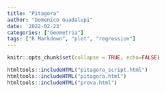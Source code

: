 ```yaml
---
title: "Pitagora"
author: "Domenico Guadalupi"
date: '2022-02-23'
categories: ["Geometria"]
tags: ["R Markdown", "plot", "regression"]
---
```


```r
knitr::opts_chunk$set(collapse = TRUE, echo=FALSE)

```

```r
htmltools::includeHTML("pitagora_script.html")
htmltools::includeHTML("pitagora.html")
htmltools::includeHTML("prova.html")
```

